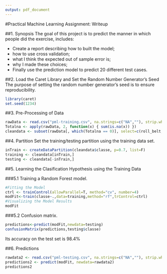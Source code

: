 ```yaml
---
output: pdf_document
---
```

#Practical Machine Learning Assignment: Writeup

##1. Synopsis
The goal of this project is to predict the manner in which people did the exercise, includes:

- Create a report describing how to built the model;
- how to use cross validation;
- what I think the expected out of sample error is;
- why I made these choices;
- Finally use the prediction model to predict 20 different test cases.

##2. Load the Caret Library and Set the Random Number Generator's Seed
The purpose of setting the random number generator's seed is to ensure reproducibility.

```r
library(caret)
set.seed(1234)
```

##3. Pre-Processing of Data

```r
rawData <- read.csv("pml-training.csv", na.strings=c("NA",""), strip.white=T)
Totalna <- apply(rawData, 2, function(x) { sum(is.na(x)) })
cleandata <- subset(rawData[, which(Totalna == 0)], select=c(roll_belt, pitch_forearm, yaw_belt, magnet_dumbbell_y, pitch_belt, magnet_dumbbell_z, roll_forearm, accel_dumbbell_y, roll_dumbbell, magnet_dumbbell_x,classe))
```

##4. Partition
Set the training/testing partition using the training data set.

```r
inTrain <- createDataPartition(cleandata$classe, p=0.7, list=F)
training <- cleandata[inTrain,]
testing <- cleandata[-inTrain,]
```

##5. Learning the Clasification Hypothesis using the Training Data

###5.1 Training a Random Forest model.

```r
#Fitting the Model
ctrl <- trainControl(allowParallel=T, method="cv", number=4)
modFit<-train(classe~.,data=training,method="rf",trControl=ctrl)
#Visualizing the Model Results
modFit
```

###5.2 Confusion matrix.

```r
predictions<-predict(modFit,newdata=testing)
confusionMatrix(predictions,testing$classe)
```
Its accuracy on the test set is 98.4%

##6. Predictions

```r
rawdata2 <- read.csv("pml-testing.csv", na.strings=c("NA",""), strip.white=T) 
predictions2 <- predict(modFit, newdata=rawdata2)
predictions2
```
